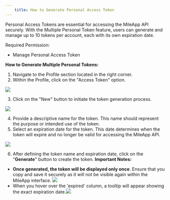 ```yaml
---
    title: How to Generate Personal Access Token
---
```

Personal Access Tokens are essential for accessing the MileApp API securely. With the Multiple Personal Token feature, users can generate and manage up to 10 tokens per account, each with its own expiration date.

Required Permission:
*   Manage Personal Access Token

**How to Generate Multiple Personal Tokens:**
1. Navigate to the Profile section located in the right corner.
2. Within the Profile, click on the "Access Token" option.

![](https://t3837933.p.clickup-attachments.com/t3837933/59cf5b7b-222a-4997-9683-7d7a88015515/image.png)

3. Click on the "New" button to initiate the token generation process.

![](https://t3837933.p.clickup-attachments.com/t3837933/80c2c053-1055-4868-a816-6a7f5b3cfe14/image.png)

4. Provide a descriptive name for the token. This name should represent the purpose or intended use of the token.
5. Select an expiration date for the token. This date determines when the token will expire and no longer be valid for accessing the MileApp API.

![](https://t3837933.p.clickup-attachments.com/t3837933/3ed45b6b-9738-4169-bccc-ba6dff6e772e/image.png)

6. After defining the token name and expiration date, click on the "**Generate**" button to create the token.
**Important Notes:**
*   **Once generated, the token will be displayed only once**. Ensure that you copy and save it securely as it will not be visible again within the MileApp interface.
![](https://t3837933.p.clickup-attachments.com/t3837933/a5e0bd64-852c-4e0d-aaf3-bfc74eed0d55/image.png)
*   When you hover over the 'expired' column, a tooltip will appear showing the exact expiration date.![](https://t3837933.p.clickup-attachments.com/t3837933/deb98c30-3363-4745-98fc-073ea0aa9d48/image.png)

